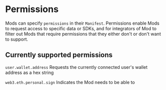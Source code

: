 # Permissions

Mods can specify `permissions` in their `Manifest`.
Permissions enable Mods to request access to specific data or SDKs, and for integrators of Mod to filter out Mods that require permissions
that they either don't or don't want to support.

## Currently supported permissions

`user.wallet.address` Requests the currently connected user's wallet address as a hex string

`web3.eth.personal.sign` Indicates the Mod needs to be able to 

